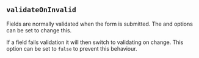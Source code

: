 
## `validateOnInvalid`

Fields are normally validated when the form is submitted. The
<FieldValidateOnChangeLink/> and <FieldValidateOnBlurLink/> options can be
set to change this.

If a field fails validation it will then switch to validating on change.
This option can be set to `false` to prevent this behaviour.
